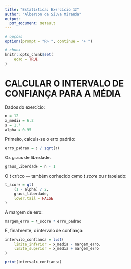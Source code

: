 ```yaml
---
title: "Estatística: Exercício 12"
author: "Alberson da Silva Miranda"
output:
  pdf_document: default
---
```


```r

# opções
options(prompt = "R> ", continue = "+ ")

```

```r

# chunk
knitr::opts_chunk$set(
    echo = TRUE
)
```

# CALCULAR O INTERVALO DE CONFIANÇA PARA A MÉDIA

Dados do exercício:

```r
n = 12
x_media = 6.2
s = 1.7
alpha = 0.95
```

Primeiro, calcula-se o erro padrão:
```r
erro_padrao = s / sqrt(n)
```

Os graus de liberdade:
```r
graus_liberdade = n - 1
```

O $t$ crítico — também conhecido como $t$ *score* ou $t$ tabelado:
```r
t_score = qt(
    (1 - alpha) / 2,
    graus_liberdade,
    lower.tail = FALSE
)
```

A margem de erro:
```r
margem_erro = t_score * erro_padrao
```

E, finalmente, o intervalo de confiança:
```r
intervalo_confianca = list(
    limite_inferior = x_media - margem_erro,
    limite_superior = x_media + margem_erro
)

print(intervalo_confianca)
```
